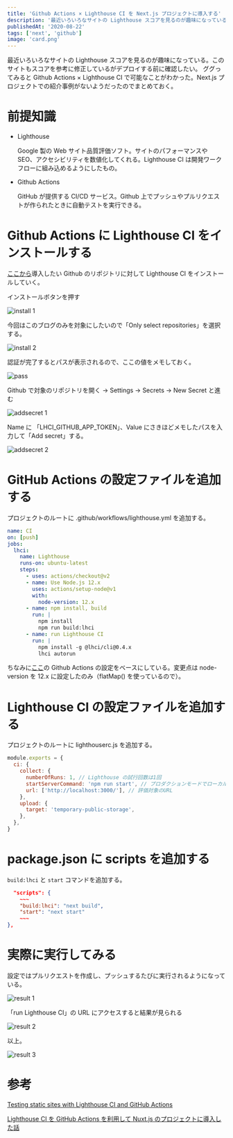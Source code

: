 ```yaml
---
title: 'Github Actions × Lighthouse CI を Next.js プロジェクトに導入する'
description: '最近いろいろなサイトの Lighthouse スコアを見るのが趣味になっている。このサイトもスコアを参考に修正しているがデプロイする前に確認したい。 ググってみると Github Actions × Lighthouse CI で可能なことがわかった。Next.js プロジェクトでの紹介事例がないようだったのでまとめておく。'
publishedAt: '2020-08-22'
tags: ['next', 'github']
image: 'card.png'
---
```


最近いろいろなサイトの Lighthouse スコアを見るのが趣味になっている。このサイトもスコアを参考に修正しているがデプロイする前に確認したい。 ググってみると Github Actions × Lighthouse CI で可能なことがわかった。Next.js プロジェクトでの紹介事例がないようだったのでまとめておく。

# 前提知識

- Lighthouse

  Google 製の Web サイト品質評価ソフト。サイトのパフォーマンスや SEO、アクセシビリティを数値化してくれる。Lighthouse CI は開発ワークフローに組み込めるようにしたもの。

- Github Actions

  GitHub が提供する CI/CD サービス。Github 上でプッシュやプルリクエストが作られたときに自動テストを実行できる。

# Github Actions に Lighthouse CI をインストールする

[ここから](https://github.com/apps/lighthouse-ci)導入したい Github のリポジトリに対して Lighthouse CI をインストールしていく。

インストールボタンを押す

![install 1](install1.png)

今回はこのブログのみを対象にしたいので「Only select repositories」を選択する。

![install 2](install2.png)

認証が完了するとパスが表示されるので、ここの値をメモしておく。

![pass](pass.png)

Github で対象のリポジトリを開く → Settings → Secrets → New Secret と進む

![addsecret 1](addsecret1.png)

Name に 「LHCI_GITHUB_APP_TOKEN」、Value にさきほどメモしたパスを入力して「Add secret」する。

![addsecret 2](addsecret2.png)

# GitHub Actions の設定ファイルを追加する

プロジェクトのルートに .github/workflows/lighthouse.yml を追加する。

```yaml
name: CI
on: [push]
jobs:
  lhci:
    name: Lighthouse
    runs-on: ubuntu-latest
    steps:
      - uses: actions/checkout@v2
      - name: Use Node.js 12.x
        uses: actions/setup-node@v1
        with:
          node-version: 12.x
      - name: npm install, build
        run: |
          npm install
          npm run build:lhci
      - name: run Lighthouse CI
        run: |
          npm install -g @lhci/cli@0.4.x
          lhci autorun
```

ちなみに[ここ](https://github.com/GoogleChrome/lighthouse-ci/blob/master/docs/getting-started.md#configure-your-ci-provider)の Github Actions の設定をベースにしている。変更点は node-version を 12.x に設定したのみ（flatMap() を使っているので）。

# Lighthouse CI の設定ファイルを追加する

プロジェクトのルートに lighthouserc.js を追加する。

```js
module.exports = {
  ci: {
    collect: {
      numberOfRuns: 1, // Lighthouse の試行回数は1回
      startServerCommand: 'npm run start', // プロダクションモードでローカルサーバーを起動する
      url: ['http://localhost:3000/'], // 評価対象のURL
    },
    upload: {
      target: 'temporary-public-storage',
    },
  },
}
```

# package.json に scripts を追加する

`build:lhci` と `start` コマンドを追加する。

```json
  "scripts": {
    ~~~
    "build:lhci": "next build",
    "start": "next start"
    ~~~
},
```

# 実際に実行してみる

設定ではプルリクエストを作成し、プッシュするたびに実行されるようになっている。

![result 1](result1.png)

「run Lighthouse CI」の URL にアクセスすると結果が見られる

![result 2](result2.png)

以上。

![result 3](result3.png)

# 参考

[Testing static sites with Lighthouse CI and GitHub Actions](https://jacobtomlinson.dev/posts/2020/testing-static-sites-with-lighthouse-ci-and-github-actions/)

[Lighthouse CI を GitHub Actions を利用して Nuxt.js のプロジェクトに導入した話](https://tech.smartshopping.co.jp/Lighthouse%20CI)
